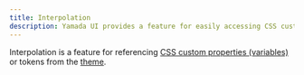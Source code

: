 ```yaml
---
title: Interpolation
description: Yamada UI provides a feature for easily accessing CSS custom properties (variables) or tokens from the theme.
---
```


Interpolation is a feature for referencing [CSS custom properties (variables)](/docs/styling/css-custom-properties) or tokens from the [theme](/docs/theming).
